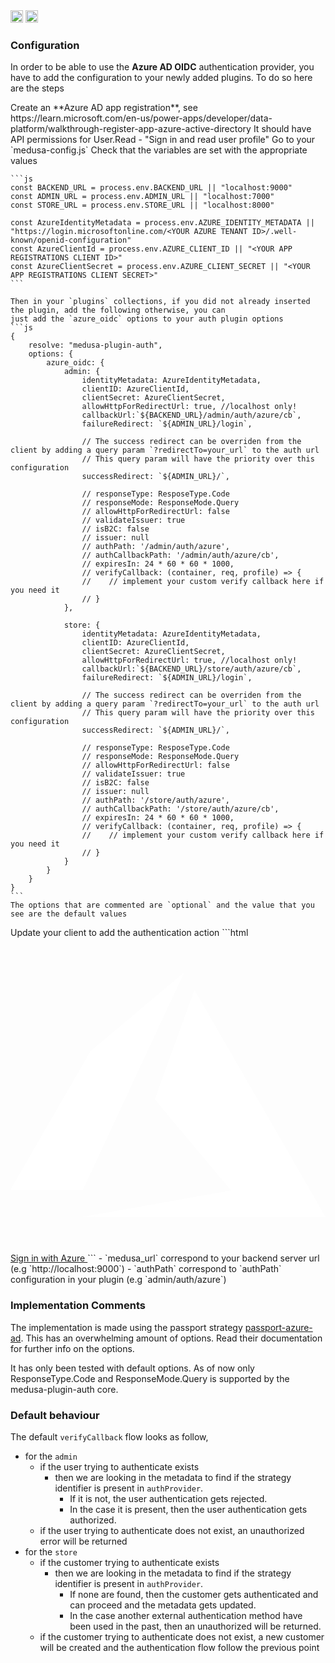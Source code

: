 <div style={{display: "flex", marginTop: "1rem"}}>
    <a style={{display: "inline"}} href="https://www.npmjs.com/package/medusa-plugin-auth"><img alt="NPM Version" src="https://img.shields.io/npm/v/medusa-plugin-auth.svg" height="20"/></a>
    <a style={{display: "inline", marginLeft: "0.5rem"}} href="https://github.com/adrien2p/medusa-plugins/tree/main/packages/medusa-plugin-auth"><img alt="NPM Version" src="https://img.shields.io/badge/github-%23121011.svg?style=Flat-square&logo=github&logoColor=white" height="20"/></a>
</div>

### Configuration

In order to be able to use the **Azure AD OIDC** authentication provider, you have to add the configuration to your
newly added plugins. To do so here are the steps

<CircleStep index={1}>
    Create an **Azure AD app registration**, see https://learn.microsoft.com/en-us/power-apps/developer/data-platform/walkthrough-register-app-azure-active-directory
	It should have API permissions for User.Read - "Sign in and read user profile"
</CircleStep>

<CircleStep index={2}>
    Go to your `medusa-config.js`
</CircleStep>

<CircleStep index={3}>
    Check that the variables are set with the appropriate values

    ```js
    const BACKEND_URL = process.env.BACKEND_URL || "localhost:9000"
    const ADMIN_URL = process.env.ADMIN_URL || "localhost:7000"
    const STORE_URL = process.env.STORE_URL || "localhost:8000"

	const AzureIdentityMetadata = process.env.AZURE_IDENTITY_METADATA || "https://login.microsoftonline.com/<YOUR AZURE TENANT ID>/.well-known/openid-configuration" 
	const AzureClientId = process.env.AZURE_CLIENT_ID || "<YOUR APP REGISTRATIONS CLIENT ID>"
	const AzureClientSecret = process.env.AZURE_CLIENT_SECRET || "<YOUR APP REGISTRATIONS CLIENT SECRET>"
    ```

    Then in your `plugins` collections, if you did not already inserted the plugin, add the following otherwise, you can
    just add the `azure_oidc` options to your auth plugin options
    ```js
    {
        resolve: "medusa-plugin-auth",
        options: {
            azure_oidc: {
                admin: {
					identityMetadata: AzureIdentityMetadata,
					clientID: AzureClientId,
					clientSecret: AzureClientSecret,
					allowHttpForRedirectUrl: true, //localhost only!
					callbackUrl:`${BACKEND_URL}/admin/auth/azure/cb`,
					failureRedirect: `${ADMIN_URL}/login`,

					// The success redirect can be overriden from the client by adding a query param `?redirectTo=your_url` to the auth url
					// This query param will have the priority over this configuration
					successRedirect: `${ADMIN_URL}/`,

					// responseType: ResposeType.Code
					// responseMode: ResponseMode.Query
					// allowHttpForRedirectUrl: false
					// validateIssuer: true
					// isB2C: false
					// issuer: null
					// authPath: '/admin/auth/azure',
					// authCallbackPath: '/admin/auth/azure/cb',
					// expiresIn: 24 * 60 * 60 * 1000,
					// verifyCallback: (container, req, profile) => {
					//    // implement your custom verify callback here if you need it
					// }
				},

                store: {
					identityMetadata: AzureIdentityMetadata,
					clientID: AzureClientId,
					clientSecret: AzureClientSecret,
					allowHttpForRedirectUrl: true, //localhost only!
					callbackUrl:`${BACKEND_URL}/store/auth/azure/cb`,
					failureRedirect: `${ADMIN_URL}/login`,

					// The success redirect can be overriden from the client by adding a query param `?redirectTo=your_url` to the auth url
					// This query param will have the priority over this configuration
					successRedirect: `${ADMIN_URL}/`,

					// responseType: ResposeType.Code
					// responseMode: ResponseMode.Query
					// allowHttpForRedirectUrl: false
					// validateIssuer: true
					// isB2C: false
					// issuer: null
					// authPath: '/store/auth/azure',
					// authCallbackPath: '/store/auth/azure/cb',
					// expiresIn: 24 * 60 * 60 * 1000,
					// verifyCallback: (container, req, profile) => {
					//    // implement your custom verify callback here if you need it
					// }
                }
            }
        }
    }
    ```
    The options that are commented are `optional` and the value that you see are the default values
</CircleStep>

<CircleStep index={4}>
    Update your client to add the authentication action
    ```html
    <a type="button" href=${medusa_url}/${authPath} className="text-white bg-[#4285F4] hover:bg-[#4285F4]/90 focus:ring-4 focus:outline-none focus:ring-[#4285F4]/50 font-medium rounded-lg text-sm px-5 py-2.5 text-center inline-flex items-center dark:focus:ring-[#4285F4]/55 mr-2 mb-2">
		<svg className="mr-2 -ml-1 w-4 h-4" aria-hidden="true" focusable="false" data-prefix="fab" data-icon="azure" role="img" xmlns="http://www.w3.org/2000/svg" viewBox="0 -28.5 256 256"><path d="M118.431947,187.698037 C151.322003,181.887937 178.48731,177.08008 178.799309,177.013916 L179.366585,176.893612 L148.31513,139.958881 C131.236843,119.644776 117.26369,102.945381 117.26369,102.849118 C117.26369,102.666861 149.32694,14.3716012 149.507189,14.057257 C149.567455,13.952452 171.38747,51.62411 202.400338,105.376064 C231.435152,155.699606 255.372949,197.191547 255.595444,197.580359 L255.999996,198.287301 L157.315912,198.274572 L58.6318456,198.261895 L118.431947,187.698073 L118.431947,187.698037 Z M-4.03864498e-06,176.434723 C-4.03864498e-06,176.382721 14.631291,150.983941 32.5139844,119.992969 L65.0279676,63.6457518 L102.919257,31.8473052 C123.759465,14.3581634 140.866667,0.0274832751 140.935253,0.00062917799 C141.003839,-0.0247829554 140.729691,0.665213042 140.326034,1.53468179 C139.922377,2.40415053 121.407304,42.1170321 99.1814268,89.7855264 L58.7707514,176.455514 L29.3853737,176.492355 C13.2234196,176.512639 -4.03864498e-06,176.486664 -4.03864498e-06,176.434703 L-4.03864498e-06,176.434723 Z" fill="#FFFFFF" fill-rule="nonzero"> </path></svg>
		Sign in with Azure
    </a>
    ```
    - `medusa_url` correspond to your backend server url (e.g `http://localhost:9000`)
    - `authPath` correspond to `authPath` configuration in your plugin (e.g `admin/auth/azure`)
</CircleStep>

### Implementation Comments

The implementation is made using the passport strategy [passport-azure-ad](https://www.passportjs.org/packages/passport-azure-ad/). This has an overwhelming amount of options. Read their documentation for further info on the options.

It has only been tested with default options. As of now only ResponseType.Code and ResponseMode.Query is supported by the medusa-plugin-auth core. 

### Default behaviour

The default `verifyCallback` flow looks as follow,
- for the `admin`
    - if the user trying to authenticate exists
        - then we are looking in the metadata to find if the strategy identifier is present in `authProvider`.
          - If it is not, the user authentication gets rejected.
          - In the case it is present, then the user authentication gets authorized.
   - if the user trying to authenticate does not exist, an unauthorized error will be returned
- for the `store`
    - if the customer trying to authenticate exists
        - then we are looking in the metadata to find if the strategy identifier is present in `authProvider`.
          - If none are found, then the customer gets authenticated and can proceed and the metadata gets updated.
          - In the case another external authentication method have been used in the past, then an unauthorized
          will be returned.
   - if the customer trying to authenticate does not exist, a new customer will be created and the authentication
     flow follow the previous point